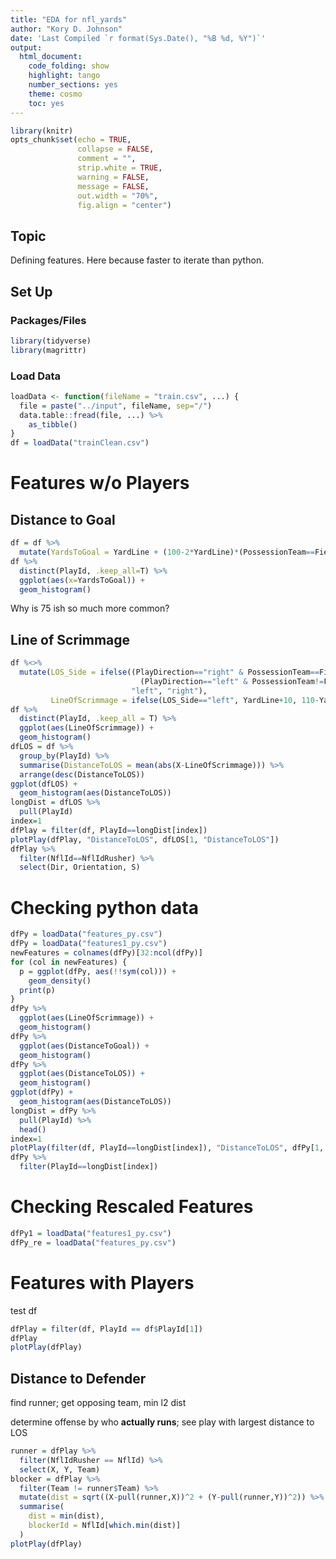 ```yaml
---
title: "EDA for nfl_yards"
author: "Kory D. Johnson"
date: 'Last Compiled `r format(Sys.Date(), "%B %d, %Y")`'
output:
  html_document:
    code_folding: show
    highlight: tango
    number_sections: yes
    theme: cosmo
    toc: yes
---
```


```r
library(knitr)
opts_chunk$set(echo = TRUE,
               collapse = FALSE,
               comment = "",
               strip.white = TRUE,
               warning = FALSE,
               message = FALSE,
               out.width = "70%",
               fig.align = "center")
```

## Topic

Defining features. Here because faster to iterate than python.

## Set Up  {.tabset .tabset-fade}

### Packages/Files {-}

```r
library(tidyverse)
library(magrittr)
```

### Load Data {-}

```r
loadData <- function(fileName = "train.csv", ...) {
  file = paste("../input", fileName, sep="/")
  data.table::fread(file, ...) %>% 
    as_tibble()
}
df = loadData("trainClean.csv")
```

# Features w/o Players

## Distance to Goal

```r
df = df %>% 
  mutate(YardsToGoal = YardLine + (100-2*YardLine)*(PossessionTeam==FieldPosition))
df %>% 
  distinct(PlayId, .keep_all=T) %>% 
  ggplot(aes(x=YardsToGoal)) +
  geom_histogram()
```

Why is 75 ish so much more common?

## Line of Scrimmage
```r
df %<>% 
  mutate(LOS_Side = ifelse((PlayDirection=="right" & PossessionTeam==FieldPosition) |
                             (PlayDirection=="left" & PossessionTeam!=FieldPosition),
                           "left", "right"),
         LineOfScrimmage = ifelse(LOS_Side=="left", YardLine+10, 110-YardLine))
df %>% 
  distinct(PlayId, .keep_all = T) %>% 
  ggplot(aes(LineOfScrimmage)) +
  geom_histogram()
dfLOS = df %>% 
  group_by(PlayId) %>% 
  summarise(DistanceToLOS = mean(abs(X-LineOfScrimmage))) %>% 
  arrange(desc(DistanceToLOS))
ggplot(dfLOS) +
  geom_histogram(aes(DistanceToLOS))
longDist = dfLOS %>% 
  pull(PlayId)
index=1
dfPlay = filter(df, PlayId==longDist[index])
plotPlay(dfPlay, "DistanceToLOS", dfLOS[1, "DistanceToLOS"])
dfPlay %>% 
  filter(NflId==NflIdRusher) %>% 
  select(Dir, Orientation, S)
```

#  Checking python data
```r
dfPy = loadData("features_py.csv") 
dfPy = loadData("features1_py.csv")
newFeatures = colnames(dfPy)[32:ncol(dfPy)]
for (col in newFeatures) {
  p = ggplot(dfPy, aes(!!sym(col))) +
    geom_density()
  print(p)
}
dfPy %>% 
  ggplot(aes(LineOfScrimmage)) +
  geom_histogram()
dfPy %>% 
  ggplot(aes(DistanceToGoal)) +
  geom_histogram()
dfPy %>% 
  ggplot(aes(DistanceToLOS)) +
  geom_histogram()
ggplot(dfPy) +
  geom_histogram(aes(DistanceToLOS))
longDist = dfPy %>% 
  pull(PlayId) %>% 
  head()
index=1
plotPlay(filter(df, PlayId==longDist[index]), "DistanceToLOS", dfPy[1, "DistanceToLOS"])
dfPy %>% 
  filter(PlayId==longDist[index])
```

# Checking Rescaled Features

```r
dfPy1 = loadData("features1_py.csv") 
dfPy_re = loadData("features_py.csv")
```

# Features with Players

test df
```r
dfPlay = filter(df, PlayId == df$PlayId[1])
dfPlay
plotPlay(dfPlay)
```

## Distance to Defender

find runner; get opposing team, min l2 dist

determine offense by who **actually runs**; see play with largest distance to LOS

```r
runner = dfPlay %>% 
  filter(NflIdRusher == NflId) %>% 
  select(X, Y, Team)
blocker = dfPlay %>% 
  filter(Team != runner$Team) %>% 
  mutate(dist = sqrt((X-pull(runner,X))^2 + (Y-pull(runner,Y))^2)) %>% 
  summarise(
    dist = min(dist),
    blockerId = NflId[which.min(dist)]
  )
plotPlay(dfPlay)

```

